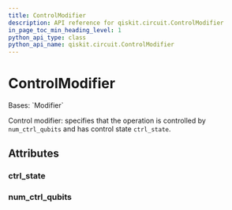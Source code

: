 ```yaml
---
title: ControlModifier
description: API reference for qiskit.circuit.ControlModifier
in_page_toc_min_heading_level: 1
python_api_type: class
python_api_name: qiskit.circuit.ControlModifier
---
```


# ControlModifier

<Class id="qiskit.circuit.ControlModifier" isDedicatedPage={true} github="https://github.com/qiskit/qiskit/tree/stable/0.45/qiskit/circuit/annotated_operation.py" signature="qiskit.circuit.ControlModifier(num_ctrl_qubits=0, ctrl_state=None)">
  Bases: `Modifier`

  Control modifier: specifies that the operation is controlled by `num_ctrl_qubits` and has control state `ctrl_state`.

  ## Attributes

  ### ctrl\_state

  <Attribute id="qiskit.circuit.ControlModifier.ctrl_state" name="ctrl_state" attributeTypeHint="int | str | None" attributeValue="None" />

  ### num\_ctrl\_qubits

  <Attribute id="qiskit.circuit.ControlModifier.num_ctrl_qubits" name="num_ctrl_qubits" attributeTypeHint="int" attributeValue="0" />
</Class>


